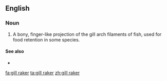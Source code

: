 ==English==

===Noun===
{{en-noun|head=[[gill]] [[raker]]}}

# {{context|ichthyology}} A bony, finger-like projection of the gill arch filaments of fish, used for food retention in some species.

====See also====
* {{pedialite|Fish anatomy}}

[[fa:gill raker]]
[[ta:gill raker]]
[[zh:gill raker]]